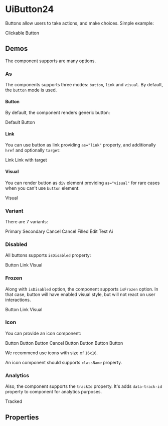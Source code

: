 


<Meta title="UiButton24/Docs" />

# UiButton24

Buttons allow users to take actions, and make choices. Simple example:

<Canvas>
  <UiButton24 variant="primary">Clickable Button</UiButton24>
</Canvas>

## Demos

The component supports are many options.

### As

The components supports three modes: `button`, `link` and `visual`. By default, the `button` mode is used.

#### Button

By default, the component renders generic button:

<Canvas>
  <UiButton24 variant="primary">Default</UiButton24>
  <UiButton24 as="button"  variant="primary">Button</UiButton24>
</Canvas>

#### Link

You can use button as link providing `as="link"` property, and additionally `href` and optionally `target`:

<Canvas>
  <UiButton24 as="link" href="#" variant="primary">Link</UiButton24>
  <UiButton24 as="link" href="#" target="_blank" variant="primary">Link with target</UiButton24>
</Canvas>

#### Visual

You can render button as `div` element providing `as="visual"` for rare cases when you can't use `button` element:

<Canvas>
  <UiButton24 as="visual" variant="primary">Visual</UiButton24>
</Canvas>

### Variant

There are 7 variants:

<Canvas>
  <UiButton24 variant="primary">Primary</UiButton24>
  <UiButton24 variant="secondary">Secondary</UiButton24>
  <UiButton24 variant="cancel">Cancel</UiButton24>
  <UiButton24 variant="cancelFilled">Cancel Filled</UiButton24>
  <UiButton24 variant="edit">Edit</UiButton24>
  <UiButton24 variant="test">Test</UiButton24>
  <UiButton24 variant="ai">Ai</UiButton24>
</Canvas>

### Disabled

All buttons supports `isDisabled` property:

<Canvas>
  <UiButton24 as="button" isDisabled variant="primary">Button</UiButton24>
  <UiButton24 as="link" isDisabled href="#" variant="primary">Link</UiButton24>
  <UiButton24 as="visual" isDisabled variant="primary">Visual</UiButton24>
</Canvas>

### Frozen

Along with `isDisabled` option, the component supports `isFrozen` option. In that case, button will have enabled visual
style, but will not react on user interactions.

<Canvas>
  <UiButton24 as="button" isFrozen variant="primary">Button</UiButton24>
  <UiButton24 as="link" isFrozen href="#" variant="primary">Link</UiButton24>
  <UiButton24 as="visual" isFrozen variant="primary">Visual</UiButton24>
</Canvas>

### Icon

You can provide an icon component:

<Canvas>
  <UiButton24 icon={AddIcon} variant="primary">Button</UiButton24>
  <UiButton24 icon={AddIcon} variant="secondary">Button</UiButton24>
  <UiButton24 icon={AddIcon} variant="cancel">Button</UiButton24>
  <UiButton24 icon={AddIcon} variant="cancelFilled">Cancel Button</UiButton24>
  <UiButton24 icon={AddIcon} variant="edit">Button</UiButton24>
  <UiButton24 icon={AddIcon} variant="test">Button</UiButton24>
  <UiButton24 icon={AddIcon} variant="ai">Button</UiButton24>
</Canvas>

We recommend use icons with size of `16x16`.

An icon component should supports `className` property.

### Analytics

Also, the component supports the `trackId` property. It's adds `data-track-id` property to component for analytics
purposes.

<Canvas>
  <UiButton24 as="button" trackId="my-track-id" variant="primary">Tracked</UiButton24>
</Canvas>

## Properties

<ArgsTable of={UiButton24} />
